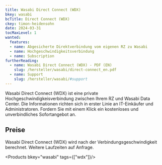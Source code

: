 ```yaml
---
title: Wasabi Direct Connect (WDX)
bkey: wasabi
bcTitle: Direct Connect (WDX)
ckey: timon-heidensohn
date: 2024-03-31
tocMaxLevel: 1
wanted:
  features:
  - name: Abgesicherte Direktverbindung vom eigenen RZ zu Wasabi
  - name: Hochgeschwindigkeitsverbindung
  - name: Subscription
furtherReading:
  - name: Wasabi Direct Connect (WDX) - PDF (EN)
    slug: /hersteller/wasabi/direct-connect_en.pdf
  - name: Support
    slug: /hersteller/wasabi/#support
---
```


<Intro>

Wasabi Direct Connect (WDX) ist eine private Hochgeschwindigkeisverbindung zwischen Ihrem RZ und Wasabi Data Center.
Die Informationen richten sich in erster Linie an IT-Einkäufer und Administratoren.
Fordern Sie mit einem Klick ein kostenloses und unverbindliches Sofortangebot an.

</Intro>

<TOC />



## Preise

<Info>

Wasabi Direct Connect (WDX) wird nach der Verbindungsgeschwindigkeit berechnet.
Weitere Laufzeiten auf Anfrage.

</Info>

<Products bkey="wasabi" tags={["wdx"]}/>

<br />

<GetInTouch theme="light" />
